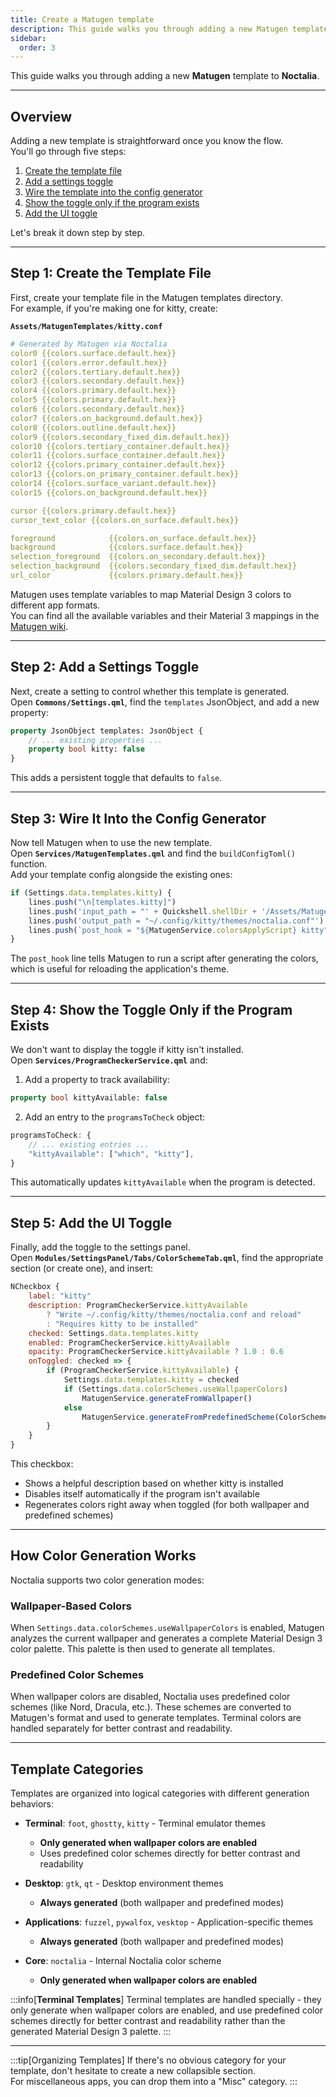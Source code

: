 ```yaml
---
title: Create a Matugen template
description: This guide walks you through adding a new Matugen template to Noctalia.
sidebar:
  order: 3
---
```


This guide walks you through adding a new **Matugen** template to **Noctalia**.

---

## Overview

Adding a new template is straightforward once you know the flow.  
You'll go through five steps:

1. [Create the template file](#step-1-create-the-template-file)  
2. [Add a settings toggle](#step-2-add-a-settings-toggle)  
3. [Wire the template into the config generator](#step-3-wire-it-into-the-config-generator)  
4. [Show the toggle only if the program exists](#step-4-show-the-toggle-only-if-the-program-exists)  
5. [Add the UI toggle](#step-5-add-the-ui-toggle)

Let's break it down step by step.

---

## Step 1: Create the Template File

First, create your template file in the Matugen templates directory.  
For example, if you're making one for kitty, create:

**`Assets/MatugenTemplates/kitty.conf`**

```yaml
# Generated by Matugen via Noctalia
color0 {{colors.surface.default.hex}}
color1 {{colors.error.default.hex}}
color2 {{colors.tertiary.default.hex}}
color3 {{colors.secondary.default.hex}}
color4 {{colors.primary.default.hex}}
color5 {{colors.primary.default.hex}}
color6 {{colors.secondary.default.hex}}
color7 {{colors.on_background.default.hex}}
color8 {{colors.outline.default.hex}}
color9 {{colors.secondary_fixed_dim.default.hex}}
color10 {{colors.tertiary_container.default.hex}}
color11 {{colors.surface_container.default.hex}}
color12 {{colors.primary_container.default.hex}}
color13 {{colors.on_primary_container.default.hex}}
color14 {{colors.surface_variant.default.hex}}
color15 {{colors.on_background.default.hex}}

cursor {{colors.primary.default.hex}}
cursor_text_color {{colors.on_surface.default.hex}}

foreground            {{colors.on_surface.default.hex}}
background            {{colors.surface.default.hex}}
selection_foreground  {{colors.on_secondary.default.hex}}
selection_background  {{colors.secondary_fixed_dim.default.hex}}
url_color             {{colors.primary.default.hex}}
```

Matugen uses template variables to map Material Design 3 colors to different app formats.  
You can find all the available variables and their Material 3 mappings in the [Matugen wiki](https://github.com/InioX/matugen/wiki).

---

## Step 2: Add a Settings Toggle

Next, create a setting to control whether this template is generated.  
Open **`Commons/Settings.qml`**, find the `templates` JsonObject, and add a new property:

```qml
property JsonObject templates: JsonObject {
    // ... existing properties ...
    property bool kitty: false
}
```

This adds a persistent toggle that defaults to `false`.

---

## Step 3: Wire It Into the Config Generator

Now tell Matugen when to use the new template.  
Open **`Services/MatugenTemplates.qml`** and find the `buildConfigToml()` function.  
Add your template config alongside the existing ones:

```qml
if (Settings.data.templates.kitty) {
    lines.push("\n[templates.kitty]")
    lines.push('input_path = "' + Quickshell.shellDir + '/Assets/MatugenTemplates/kitty.conf"')
    lines.push('output_path = "~/.config/kitty/themes/noctalia.conf"')
    lines.push(`post_hook = "${MatugenService.colorsApplyScript} kitty"`)
}
```

The `post_hook` line tells Matugen to run a script after generating the colors, which is useful for reloading the application's theme.

---

## Step 4: Show the Toggle Only if the Program Exists

We don't want to display the toggle if kitty isn't installed.  
Open **`Services/ProgramCheckerService.qml`** and:

1. Add a property to track availability:

```qml
property bool kittyAvailable: false
```

2. Add an entry to the `programsToCheck` object:

```qml
programsToCheck: {
    // ... existing entries ...
    "kittyAvailable": ["which", "kitty"],
}
```

This automatically updates `kittyAvailable` when the program is detected.

---

## Step 5: Add the UI Toggle

Finally, add the toggle to the settings panel.  
Open **`Modules/SettingsPanel/Tabs/ColorSchemeTab.qml`**, find the appropriate section (or create one), and insert:

```qml
NCheckbox {
    label: "kitty"
    description: ProgramCheckerService.kittyAvailable
        ? "Write ~/.config/kitty/themes/noctalia.conf and reload"
        : "Requires kitty to be installed"
    checked: Settings.data.templates.kitty
    enabled: ProgramCheckerService.kittyAvailable
    opacity: ProgramCheckerService.kittyAvailable ? 1.0 : 0.6
    onToggled: checked => {
        if (ProgramCheckerService.kittyAvailable) {
            Settings.data.templates.kitty = checked
            if (Settings.data.colorSchemes.useWallpaperColors)
                MatugenService.generateFromWallpaper()
            else
                MatugenService.generateFromPredefinedScheme(ColorSchemeService.getCurrentScheme())
        }
    }
}
```

This checkbox:  
- Shows a helpful description based on whether kitty is installed  
- Disables itself automatically if the program isn't available  
- Regenerates colors right away when toggled (for both wallpaper and predefined schemes)

---

## How Color Generation Works

Noctalia supports two color generation modes:

### Wallpaper-Based Colors
When `Settings.data.colorSchemes.useWallpaperColors` is enabled, Matugen analyzes the current wallpaper and generates a complete Material Design 3 color palette. This palette is then used to generate all templates.

### Predefined Color Schemes
When wallpaper colors are disabled, Noctalia uses predefined color schemes (like Nord, Dracula, etc.). These schemes are converted to Matugen's format and used to generate templates. Terminal colors are handled separately for better contrast and readability.

---

## Template Categories

Templates are organized into logical categories with different generation behaviors:

- **Terminal**: `foot`, `ghostty`, `kitty` - Terminal emulator themes
  - **Only generated when wallpaper colors are enabled**
  - Uses predefined color schemes directly for better contrast and readability
  
- **Desktop**: `gtk`, `qt` - Desktop environment themes  
  - **Always generated** (both wallpaper and predefined modes)
  
- **Applications**: `fuzzel`, `pywalfox`, `vesktop` - Application-specific themes
  - **Always generated** (both wallpaper and predefined modes)
  
- **Core**: `noctalia` - Internal Noctalia color scheme
  - **Only generated when wallpaper colors are enabled**

:::info[**Terminal Templates**]
Terminal templates are handled specially - they only generate when wallpaper colors are enabled, and use predefined color schemes directly for better contrast and readability rather than the generated Material Design 3 palette.
:::

---

:::tip[Organizing Templates]
If there's no obvious category for your template, don't hesitate to create a new collapsible section.  
For miscellaneous apps, you can drop them into a "Misc" category.
:::
